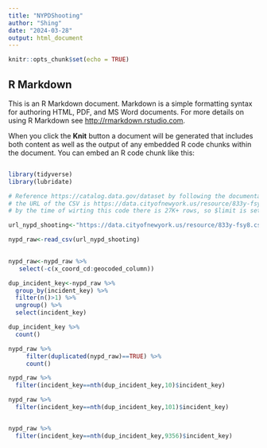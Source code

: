 ```yaml
---
title: "NYPDShooting"
author: "Shing"
date: "2024-03-28"
output: html_document
---
```


```r
knitr::opts_chunk$set(echo = TRUE)
```

## R Markdown

This is an R Markdown document. Markdown is a simple formatting syntax for authoring HTML, PDF, and MS Word documents. For more details on using R Markdown see <http://rmarkdown.rstudio.com>.

When you click the **Knit** button a document will be generated that includes both content as well as the output of any embedded R code chunks within the document. You can embed an R code chunk like this:

```r
```


```r
library(tidyverse)
library(lubridate)

```

```r
# Reference https://catalog.data.gov/dataset by following the documentation
# the URL of the CSV is https://data.cityofnewyork.us/resource/833y-fsy8.csv?$limit=30000
# by the time of wirting this code there is 27K+ rows, so $limit is set to 30000

url_nypd_shooting<-"https://data.cityofnewyork.us/resource/833y-fsy8.csv?$limit=30000"

nypd_raw<-read_csv(url_nypd_shooting)      
      

```
```r
nypd_raw<-nypd_raw %>%
   select(-c(x_coord_cd:geocoded_column))

```

```r

dup_incident_key<-nypd_raw %>%
  group_by(incident_key) %>%
  filter(n()>1) %>%
  ungroup() %>%
  select(incident_key)

dup_incident_key %>%
  count()

nypd_raw %>%
     filter(duplicated(nypd_raw)==TRUE) %>%
     count()

```

```r

nypd_raw %>%
  filter(incident_key==nth(dup_incident_key,10)$incident_key)

nypd_raw %>%
  filter(incident_key==nth(dup_incident_key,101)$incident_key)


nypd_raw %>%
  filter(incident_key==nth(dup_incident_key,9356)$incident_key)

```